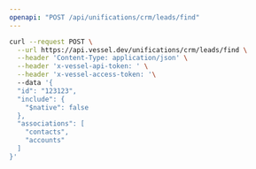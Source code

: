 ```yaml
---
openapi: "POST /api/unifications/crm/leads/find"
---
```


<RequestExample>

```bash Request
curl --request POST \
  --url https://api.vessel.dev/unifications/crm/leads/find \
  --header 'Content-Type: application/json' \
  --header 'x-vessel-api-token: ' \
  --header 'x-vessel-access-token: '\ 
  --data '{
  "id": "123123",
  "include": {
    "$native": false
  },
  "associations": [
    "contacts",
    "accounts"
  ]
}'
```

</RequestExample>


      